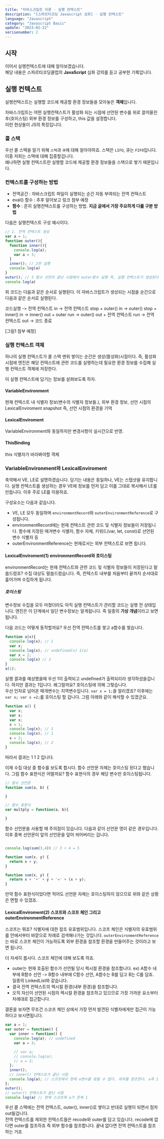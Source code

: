 ```yaml
---
title: "자바스크립트 이론 - 실행 컨텍스트"
description: "[스파르타코딩 Javascript 심화] - 실행 컨텍스트"
language: "Javascript"
category: "Javascript Basic"
update: "2023-02-22"
serisenumber: 2
---
```

## 시작
이어서 실행컨텍스트에 대해 알아보겠습니다.  
해당 내용은 스파르타코딩클럽의 <b>JavaScript</b> 심화 강의를 듣고 공부한 기록압니다.

## 실행 컨텍스트
실행컨텍스트는 실행할 코드에 제공할 환경 정보들을 모아놓은 <b>객체</b>입니다.

자바스크립트는 어떤 실행컨텍스트가 활성화 되는 시점에 선언된 변수를 위로 끌어올린 후(호이스팅) 외부 환경 정보를 구성하고, this 값을 설정합니다.  
이런 현상들이 JS의 특징입니다.

### 콜 스택
우선 콜 스택을 알기 위해 `스택`과 `큐`에 대해 알아야하죠. 스택은 `LIFO`, 큐는 `FIFO`입니다. 이중 저희는 스택에 대해 집중할겁니다.  
왜나하면 실행 컨텍스트란 실행할 코드에 제공할 환경 정보들을 스택으로 쌓기 때문입니다.

### 컨텍스트를 구성하는 방법
- 전역공간 : 자바스크립트 파일이 실행되는 순간 자동 부여되는 전역 컨텍스트
- eval() 함수 : 추후 알아보고 링크 첨부 예정
- <b>함수</b> : 흔히 실행컨텍스트를 구성하는 방법. <b>지금 글에서 가장 주요하게 다룰 구분 방법</b>

다음은 실행컨텍스트 구성 예시이다.
```js
// 1. 전역 컨텍스트 생성
var a = 1;
function outer(){
  function inner(){
    console.log(a);
    var a = 3;
  }
  inner(); // 2번 실행
  console.log(a)
}
outer(); // 3 함수 선언이 끝난 시점에서 outer함수 실행 즉, 실행 컨텍스트가 생성된다.
console.log(a)
```
위 코드는 다음과 같은 순서로 실행된다. 이 자바스크립트가 생성되는 시점을 순간으로 다음과 같은 순서로 실행된다.

코드실행 -> 전역 컨텍스트 in -> 전역 컨텍스트 stop + outer() in -> outer() stop + inner() in -> inner() out + outer run -> outer() out + 전역 컨텍스트 run -> 전역 컨텍스트 out -> 코드 종료

[그림1 첨부 예정]

### 실행 컨텍스트 객체
하나의 실행 컨텍스트가 콜 스택 맨위 쌓이는 순간은 생성(활성화)시점이다. 즉, 활성화 시점에 엔진은 해당 컨텍스트에 관련 코드를 실행하는데 필요한 환경 정보를 수집해 실행 컨텍스트 객체에 저장한다.  

이 실행 컨텍스트에 담기는 정보를 살펴보도록 하자.

#### VariableEnvironment
현재 컨텍스트 내 식별자 정보(변수의 식별자 정보들.), 외부 환경 정보, 선언 시점의 LexicalEnviroment snapshot 즉, 선언 시점의 환경을 기억

#### LexicalEnviroment
VariableEnvironment와 동일하지만 변경사항이 실시간으로 반영.

#### ThisBinding
this 식별자가 바라봐야할 객체

### VariableEnvironment와 LexicalEnviroment
축약해서 VE, LE로 설명하겠습니다. 담기는 내용은 동일하나, VE는 스탭샷을 유지합니다. 실행 컨텍스트를 생성하는 경우 VE에 정보를 먼저 담고 이를 그대로 복사해서 LE를 만듭니다. 이후 주로 LE를 이용하죠.  

구성요소는 다음과 같습니다.  
- VE, LE 모두 동일하며 `environmentRecord`와 `outerEnvironmentReference`로 구성됩니다.
- environmentRecord에는 현재 컨텍스트 관련 코드 및 식별자 정보들이 저장됩니다. 함수에 지정된 매겨변수 식별자, 함수 자체, 키워드(var, let, const)로 선언된 변수 식별자 등
- outerEnvironmentReference는 현재로서는 외부 컨텍스트로 보면 됩니다.

#### LexicalEnviroment(1) environmentRecord와 호이스팅
environmentRecord는 현재 컨텍스트와 관련 코드 및 식별자 정보들이 저장된다고 말씀드렸죠? 수집 대상도 말씀드렸습니다. 즉, 컨텍스트 내부를 처음부터 끝까지 순서대로 흝어가며 수집하게 됩니다.  

##### 호이스팅
변수정보 수집을 모두 마쳤더라도 아직 실행 컨텍스트가 관리할 코드는 실행 전 상태입니다. 엔진은 이 단계에서 일단 변수정보는 알게됩니다. 즉 일종의 <b>가상 개념</b>이라고 보면 됩니다.

다음 코드는 어떻게 동작할까요? 우선 전역 컨텍스트를 쌓고 a함수를 쌓습니다.
```js
function a(x){
  console.log(x); // 1
  var x;
  console.log(x); // undefined(x) 1(o)
  var x = 2;
  console.log(x) // 2
}
a(1);
```
실행 결과를 예상했을때 우선 1이 출력되고 undefined가 출력되리라 생각하셨을겁니다. 하지만 결과는 1입니다. 왜그럴까요? 호이스팅에 의해 그렇습니다.  
우선 인자로 넘어온 매개변수는 지역변수입니다. `var x = 1;`을 알리겠죠? 이후에는 `var x; var x =2;`를 호이스팅 할 겁니다. 그럼 아래와 같이 해석할 수 있겠군요.
```js
function a() {
  var x;
  var x;
  var x;
  x = 1;
  console.log(x); // 1
  console.log(x); // 1
  x = 2;
  console.log(x); // 2
}
```
따라서 결과는 1 1 2 입니다.

이제 수집 대상 중 함수를 보도록 합시다. 함수 선언문 자체는 호이스팅 된다고 했습니다. 그럼 함수 표현식은 어떨까요? 함수 표현식의 경우 해당 변수만 호이스팅됩니다.
```js
// 함수 선언문
function sum(a, b) {

}

// 함수 표현식
var multply = function(a, b){

}
```

함수 선언문을 사용할 때 주의점이 있습니다. 다음과 같이 선언문 명이 같은 경우입니다.
이후 중복 선언문이 앞의 선언문을 덮어 씌어버리는 겁니다.
```js

console.log(sum(3,4)) // 3 + 4 = 5

function sum(x, y) {
  return x + y;
}

function sum(x, y) {
  return x + '+' + y + '=' + (x + y);
}
```
만약 함수 표현식이었다면 적어도 선언문 자체는 호이스팅하지 않으므로 위와 같은 상황은 면할 수 있겠죠.

#### LexicalEnviroment(2) 스코프와 스코프 체인 그리고 outerEnvironmentReference
스코프는 뭐죠? 식별자에 대한 참조 유효범위입니다. 스코프 체인은 식별자의 유효범위를 안에서부터 바깥으로 차례로 검색해나가는 것입니다. `outerEnvironmentReference`는 바로 스코프 체인이 가능하도록 외부 환경을 참조할 환경을 만들어주는 것이라고 보면 됩니다.

더 자세히 봅시다. 스코프 체인에 대해 보도록 하죠.  
- outer는 현재 호출된 함수가 선언될 당시 렉시컬 환경을 참조합니다. ex) A함수 내부에 B함수 선언 -> B함수 내부에 C함수 선언, A함수는 B를 담고 B는 C를 담죠. 일종의 LinkedList와 같습니다.
- 결국 전역 컨텍스트의 렉시컬 환경(내부 환경)을 참조합니다.
- 오직 자신이 선언된 시점의 렉시컬 환경을 참조하고 있으므로 가장 가까운 요소부터 차례대로 접근합니다.

결론을 보자면 무조건 스코프 체인 상에서 가장 먼저 발견된 식별자에게만 접근이 가능하다고 보시면됩니다.
```js
var a = 1;
var outer = function() {
  var inner = function() {
    console.log(a); // undefined
    var a = 3;

    // var a;
    // console.log(a);
    // a = 3;
  };
  inner();
  // inner() 컨텍스트가 끝난 시점
  console.log(a); // 스코프에서 현재 a변수를 찾을 수 없다. 외부를 참조한다. a즉 1이 출력된다.
};
outer();
// outer() 컨텍스트가 끝난 시점
console.log(a) // 현재 스코프에 a가 존재 1
```
우선 콜 스택에는 전역 컨텍스트, outer(), inner()로 쌓이고 반대로 실행이 되면서 점차 out될겁니다.  
전역 컨텍스트를 제외한 컨텍스트들은 recode와 outer를 담고 있습니다. recode에 없다면 outer를 참조하죠 즉 외부 함수를 참조합니다. 끝내 없다면 전역 컨텍스트를 참조하는 거죠
